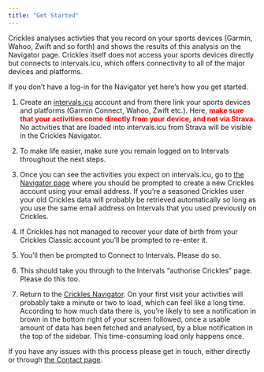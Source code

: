 ```yaml
---
title: "Get Started"
---
```


Crickles analyses activties that you record on your sports devices (Garmin, Wahoo, Zwift and so forth) and shows the results of this analysis on the Navigator page. Crickles itself does not access your sports devices directly but connects to intervals.icu, which offers connectivity to all of the major devices and platforms.

If you don't have a log-in for the Navigator yet here's how you get started.

1.  Create an [intervals.icu](https://intervals.icu) account and from there link your sports devices and platforms (Garmin Connect, Wahoo, Zwift etc.). Here, [make sure that your activities come directly from your device, and not via Strava]{style="color: red; font-weight: bold;"}. No activities that are loaded into intervals.icu from Strava will be visible in the Crickles Navigator.

2.  To make life easier, make sure you remain logged on to Intervals throughout the next steps.

3.  Once you can see the activities you expect on intervals.icu, go to [the Navigator page](https://new.crickles.org/app.html) where you should be prompted to create a new Crickles account using your email address. If you’re a seasoned Crickles user your old Crickles data will probably be retrieved automatically so long as you use the same email address on Intervals that you used previously on Crickles. 

4.  If Crickles has not managed to recover your date of birth from your Crickles Classic account you’ll be prompted to re-enter it.

5.  You’ll then be prompted to Connect to Intervals. Please do so.

6.  This should take you through to the Intervals “authorise Crickles” page. Please do this too.

7.  Return to the [Crickles Navigator](https://new.crickles.org/app.html). On your first visit your activities will probably take a minute or two to load, which can feel like a long time. According to how much data there is, you're likely to see a notification in brown in the bottom right of your screen followed, once a usable amount of data has been fetched and analysed, by a blue notification in the top of the sidebar. This time-consuming load only happens once.

If you have any issues with this process please get in touch, either directly or through [the Contact page](https://new.crickles.org/contact.html).
